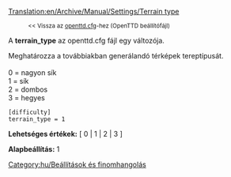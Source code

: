[[Translation:en/Archive/Manual/Settings/Terrain type]]

:<small><< Vissza az [[hu/openttd.cfg|openttd.cfg]]-hez (OpenTTD beállítófájl)</small>


A '''terrain_type''' az openttd.cfg fájl egy változója.

Meghatározza a továbbiakban generálandó térképek tereptípusát.<br><br>
0 = nagyon sík<br>
1 = sík<br>
2 = dombos<br>
3 = hegyes<br>

<pre>
[difficulty]
terrain_type = 1
</pre>

'''Lehetséges értékek:''' [ 0 | 1 | 2 | 3 ]

'''Alapbeállítás:''' 1


[[Category:hu/Beállítások és finomhangolás]]